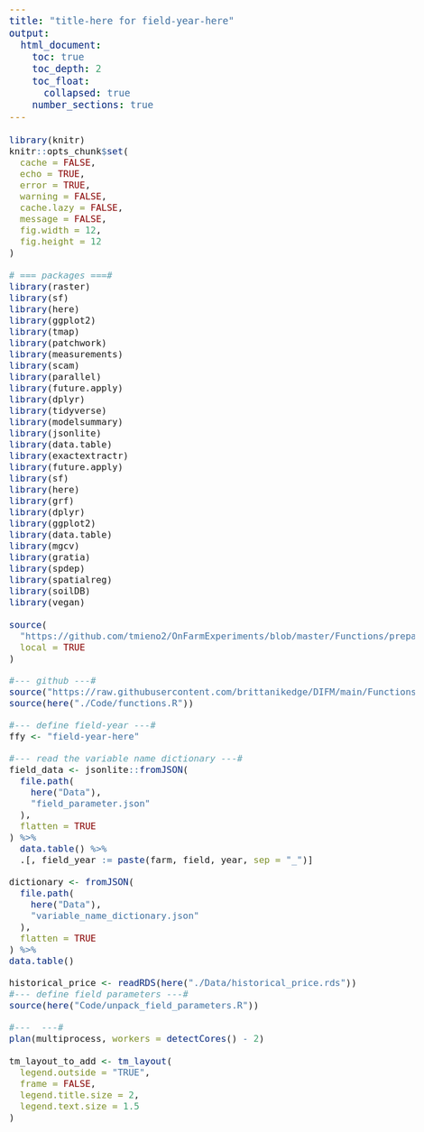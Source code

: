 ```yaml
---
title: "title-here for field-year-here"
output:
  html_document:
    toc: true
    toc_depth: 2
    toc_float:
      collapsed: true
    number_sections: true
---
```


<style type="text/css">

body{ /* Normal  */
      font-size: 20px;
  }
td {  /* Table  */
  font-size: 16px;
}
h1.title {
  font-size: 56px;
}
h1 { /* Header 1 */
  font-size: 48px;
}
h2 { /* Header 2 */
    font-size: 36px;
}
h3 { /* Header 3 */
  font-size: 24px;
}
code.r{ /* Code block */
    font-size: 16px;
}
</style>

```r
library(knitr)
knitr::opts_chunk$set(
  cache = FALSE,
  echo = TRUE,
  error = TRUE,
  warning = FALSE,
  cache.lazy = FALSE,
  message = FALSE,
  fig.width = 12, 
  fig.height = 12
)
```

```r
# === packages ===#
library(raster)
library(sf)
library(here)
library(ggplot2)
library(tmap)
library(patchwork)
library(measurements)
library(scam)
library(parallel)
library(future.apply)
library(dplyr)
library(tidyverse)
library(modelsummary)
library(jsonlite)
library(data.table)
library(exactextractr)
library(future.apply)
library(sf)
library(here)
library(grf)
library(dplyr)
library(ggplot2)
library(data.table)
library(mgcv)
library(gratia)
library(spdep)
library(spatialreg)
library(soilDB)
library(vegan)
```

```r
source(
  "https://github.com/tmieno2/OnFarmExperiments/blob/master/Functions/prepare.R?raw=TRUE",
  local = TRUE
)

#--- github ---#
source("https://raw.githubusercontent.com/brittanikedge/DIFM/main/Functions.R")
source(here("./Code/functions.R"))

#--- define field-year ---#
ffy <- "field-year-here"

#--- read the variable name dictionary ---#
field_data <- jsonlite::fromJSON(
  file.path(
    here("Data"),
    "field_parameter.json"
  ),
  flatten = TRUE
) %>%
  data.table() %>%
  .[, field_year := paste(farm, field, year, sep = "_")]

dictionary <- fromJSON(
  file.path(
    here("Data"),
    "variable_name_dictionary.json"
  ),
  flatten = TRUE
) %>% 
data.table()

historical_price <- readRDS(here("./Data/historical_price.rds"))
#--- define field parameters ---#
source(here("Code/unpack_field_parameters.R"))

#---  ---#
plan(multiprocess, workers = detectCores() - 2)
```

```r
tm_layout_to_add <- tm_layout(
  legend.outside = "TRUE",
  frame = FALSE,
  legend.title.size = 2,
  legend.text.size = 1.5
)
```



